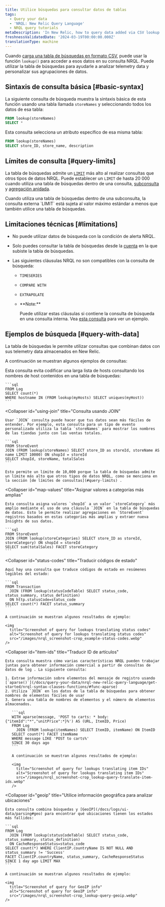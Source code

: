 ```yaml
---
title: Utilice búsquedas para consultar datos de tablas
tags:
  - Query your data
  - 'NRQL: New Relic Query Language'
  - NRQL query tutorials
metaDescription: 'In New Relic, how to query data added via CSV lookup tables.'
freshnessValidatedDate: '2024-03-19T00:00:00.000Z'
translationType: machine
---
```


Cuando [carga una tabla de búsquedas en formato CSV](/docs/logs/ui-data/lookup-tables-ui), puede usar la función `lookup()` para acceder a esos datos en su consulta NRQL. Puede utilizar la tabla de búsquedas para ayudarle a analizar telemetry data y personalizar sus agrupaciones de datos.

## Sintaxis de consulta básica [#basic-syntax]

La siguiente consulta de búsqueda muestra la sintaxis básica de esta función usando una tabla llamada `storeNames` y seleccionando todos los datos de esa tabla:

```sql
FROM lookup(storeNames)
SELECT *
```

Esta consulta selecciona un atributo específico de esa misma tabla:

```sql
FROM lookup(storeNames)
SELECT store_ID, store_name, description
```

## Límites de consulta [#query-limits]

La tabla de búsquedas admite un [`LIMIT`](/docs/query-your-data/nrql-new-relic-query-language/get-started/nrql-syntax-clauses-functions/#sel-limit) más alto al realizar consultas que otros tipos de datos NRQL. Puede establecer un `LIMIT` de hasta 20 000 cuando utiliza una tabla de búsquedas dentro de una consulta, [subconsulta](/docs/query-your-data/nrql-new-relic-query-language/get-started/subqueries-in-nrql/) y [agregación anidada](/docs/query-your-data/nrql-new-relic-query-language/nrql-query-tutorials/nested-aggregation-make-ordered-computations-single-query/).

<Callout variant="tip">
  Cuando utiliza una tabla de búsquedas dentro de una subconsulta, la consulta externa `LIMIT` está sujeta al valor máximo estándar a menos que también utilice una tabla de búsquedas.
</Callout>

## Limitaciones técnicas [#limitations]

* No puede utilizar datos de búsqueda con la condición de alerta NRQL.

* Solo puedes consultar la tabla de búsquedas desde la [cuenta](/docs/accounts/accounts-billing/account-structure/new-relic-account-structure/#organization-accounts) en la que subiste la tabla de búsquedas.

* Las siguientes cláusulas NRQL no son compatibles con la consulta de búsqueda:

  * `TIMESERIES`

  * `COMPARE WITH`

  * `EXTRAPOLATE`

  * <DNT>
      **Note:**
    </DNT>

    Puede utilizar estas cláusulas si contiene la consulta de búsqueda en una consulta interna. Vea [esta consulta](#item-ids) para ver un ejemplo.

## Ejemplos de búsqueda [#query-with-data]

La tabla de búsquedas le permite utilizar consultas que combinan datos con sus telemetry data almacenados en New Relic.

A continuación se muestran algunos ejemplos de consultas:

<CollapserGroup>
  <Collapser
    id="avoid-hardcording"
    title="Evite codificar una larga lista de hosts"
  >
    Esta consulta evita codificar una larga lista de hosts consultando los nombres de host contenidos en una tabla de búsquedas:

    ```sql
    FROM Log
    SELECT count(*)
    WHERE hostname IN (FROM lookup(myHosts) SELECT uniques(myHost))
    ```
  </Collapser>

  <Collapser
    id="using-join"
    title="Consulta usando JOIN"
  >
    Usar `JOIN` consulta puede hacer que tus datos sean más fáciles de entender. Por ejemplo, esta consulta para un tipo de evento personalizado utiliza la tabla `storeNames` para mostrar los nombres de las tiendas junto con las ventas totales.

    ```sql
    FROM StoreEvent
    JOIN (FROM lookup(storeNames) SELECT store_ID as storeId, storeName AS name LIMIT 10000) ON shopId = storeId
    SELECT shopId, storeName, totalSales
    ```

    Esto permite un límite de 10,000 porque la tabla de búsquedas admite un límite más alto que otros tipos de datos NRQL, como se menciona en la sección [de límites de consultas](#query-limits) .
  </Collapser>

  <Collapser
    id="map-values"
    title="Asignar valores a categorías más amplias"
  >
    Esta consulta asigna valores `shopId` a un valor `storeCategory` más amplio mediante el uso de una cláusula `JOIN` en la tabla de búsquedas de datos. Esto le permite realizar agregaciones en `StoreEvent` registros basados en estas categorías más amplias y extraer nueva Insights de sus datos.

    ```sql
    FROM StoreEvent
    JOIN (FROM lookup(storeCategories) SELECT store_ID as storeId, storeCategory) ON shopId = storeId
    SELECT sum(totalSales) FACET storeCategory
    ```
  </Collapser>

  <Collapser
    id="status-codes"
    title="Traducir códigos de estado"
  >
    Aquí hay una consulta que traduce códigos de estado en resúmenes legibles del estado:

    ```sql
    FROM Transaction
      JOIN (FROM lookup(statusCodeTable) SELECT status_code, status_summary, status_definition)
      ON http.statusCode=status_code
    SELECT count(*) FACET status_summary
    ```

    A continuación se muestran algunos resultados de ejemplo:

    <img
      title="Screenshot of query for lookups translating status codes"
      alt="Screenshot of query for lookups translating status codes"
      src="/images/nrql_screenshot-crop_example-status-codes.webp"
    />
  </Collapser>

  <Collapser
    id="item-ids"
    title="Traducir ID de artículos"
  >
    Esta consulta muestra cómo varias características NRQL pueden trabajar juntas para obtener información comercial a partir de consultas de datos de log . La siguiente consulta:

    1. Extrae información sobre elementos del mensaje de registro usando [`aparse()`](/docs/query-your-data/nrql-new-relic-query-language/get-started/nrql-syntax-clauses-functions/#func-aparse)
    2. Utiliza `JOIN` en los datos de la tabla de búsquedas para obtener nombres de elementos fáciles de usar
    3. Genera una tabla de nombres de elementos y el número de elementos almacenados.

       ```sql
       WITH aparse(message, 'POST to carts: * body: {"itemId":"*","unitPrice":*}%') AS (URL, ItemID, Price)
       FROM Log
         JOIN (FROM lookup(itemNames) SELECT ItemID, itemName) ON ItemID
       SELECT count(*) FACET itemName
       WHERE message LIKE 'POST to carts%'
       SINCE 30 days ago
       ```

       A continuación se muestran algunos resultados de ejemplo:

       <img
         title="Screenshot of query for lookups translating item IDs"
         alt="Screenshot of query for lookups translating item IDs"
         src="/images/nrql_screenshot-crop_lookup-query-translate-item-ids.webp"
       />
  </Collapser>

  <Collapser
    id="geoip"
    title="Utilice información geográfica para analizar ubicaciones"
  >
    Esta consulta combina búsquedas y [GeoIP](/docs/logs/ui-data/parsing#geo) para encontrar qué ubicaciones tienen los estados más fallidos:

    ```sql
    FROM Log
      JOIN (FROM lookup(statusCodeTable) SELECT status_code, status_summary, status_definition)
      ON CacheResponseStatus=status_code
    SELECT count(*) WHERE ClientIP.countryName IS NOT NULL AND status_summary != 'Success'
    FACET ClientIP.countryName, status_summary, CacheResponseStatus
    SINCE 1 day ago LIMIT MAX
    ```

    A continuación se muestran algunos resultados de ejemplo:

    <img
      title="Screenshot of query for GeoIP info"
      alt="Screenshot of query for GeoIP info"
      src="/images/nrql_screenshot-crop_lookup-query-geoip.webp"
    />
  </Collapser>
</CollapserGroup>
